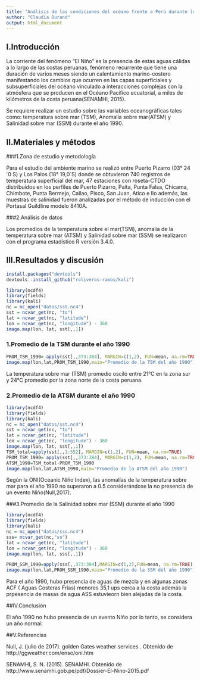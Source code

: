 ```yaml
---
title: "Análisis de las condiciones del océano frente a Perú durante los años 1990"
author: "Claudia Durand"
output: html_document
---
```


## I.Introducción

La corriente del fenómeno “El Niño” es la presencia de estas aguas cálidas a lo largo de las costas peruanas, fenómeno recurrente que tiene una duración de varios meses siendo un  calentamiento marino-costero manifestando los cambios que ocurren en las capas superficiales y subsuperficiales del océano vinculado a interacciones complejas con la atmósfera que se producen en el Océano Pacífico ecuatorial, a miles de kilómetros de la costa peruana(SENAMHI, 2015).

Se requiere realizar un estudio sobre las variables oceanográficas tales como: temperatura sobre mar (TSM), Anomalía sobre mar(ATSM) y Salinidad sobre mar (SSM) durante el año 1990.


## II.Materiales y métodos

###1.Zona de estudio y metodología 

Para el estudio del ambiente marino se realizó entre  Puerto Pizarro (03° 24´0 S) y Los Palos (18° 19,0´S) donde se obtuvieron 740 registros de temperatura superficial del mar, 47 estaciones con roseta-CTDO distribuidos en los perfiles de Puerto Pizarro, Paita, Punta Falsa, Chicama, Chimbote, Punta Bermejo, Callao, Pisco, San Juan, Atico e Ilo además, las muestras de salinidad fueron analizadas por el método de inducción con el Portasal Guildline modelo 8410A. 

###2.Análisis de datos 

Los promedios de la temperatura sobre el mar(TSM), anomalía de la temperatura sobre mar (ATSM) y Salinidad sobre mar (SSM) se realizaron con el programa estadístico R versión 3.4.0.

## III.Resultados y discusión

```r
install.packages("devtools")
devtools::install_github("roliveros-ramos/kali")
```
```r
library(ncdf4)
library(fields)
library(kali)
nc = nc_open("datos/sst.nc4")
sst = ncvar_get(nc, "to")
lat = ncvar_get(nc, "latitude")
lon = ncvar_get(nc, "longitude") - 360
image.map(lon, lat, sst[,,1])
```
### 1.Promedio de la TSM durante el año 1990
```r
PROM_TSM_1990= apply(sst[,,373:384], MARGIN=c(1,2), FUN=mean, na.rm=TRUE)
image.map(lon,lat,PROM_TSM_1990,main="Promedio de la TSM del año 1990")
```
La temperatura sobre mar (TSM) promedio osciló entre 21°C en la zona sur y 24°C promedio por la zona norte de la costa peruana.

### 2.Promedio de la ATSM durante el año 1990

```r
library(ncdf4)
library(fields)
library(kali)
nc = nc_open("datos/sst.nc4")
sst = ncvar_get(nc, "to")
lat = ncvar_get(nc, "latitude")
lon = ncvar_get(nc, "longitude") - 360
image.map(lon, lat, sst[,,1])
TSM_total=apply(sst[,,1:552], MARGIN=c(1,2), FUN=mean, na.rm=TRUE)
PROM_TSM_1990= apply(sst[,,373:384], MARGIN=c(1,2), FUN=mean, na.rm=TRUE)
ATSM_1990=TSM_total-PROM_TSM_1990
image.map(lon,lat,ATSM_1990,main="Promedio de la ATSM del año 1990")
```
Según la ONI(Oceanic Niño Index), las anomalías de la temperatura sobre  mar para el año 1990 no superaron a 0.5 considerándose la no presencia de un evento Niño(Null,2017).

###3.Promedio de la Salinidad sobre mar (SSM) durante el año 1990

```r
library(ncdf4)
library(fields)
library(kali)
nc = nc_open("datos/sss.nc4")
sss= ncvar_get(nc,"so")
lat = ncvar_get(nc, "latitude")
lon = ncvar_get(nc, "longitude") - 360
image.map(lon, lat, sss[,,1])
```

```r
PROM_SSM_1990=apply(sss[,,373:384],MARGIN=c(1,2),FUN=mean, na.rm=TRUE)
image.map(lon,lat,PROM_SSM_1990,main="Promedio de la SSM del año 1990")
```
Para el año 1990, hubo presencia de aguas de mezcla  y  en algunas zonas ACF ( Aguas Costeras Frías) menores 35,1 ups cerca a la costa además la prpesencia de masas de agua ASS estuvieorn  bien alejadas de la costa.

##IV.Conclusión

El año 1990 no hubo presencia de un evento Niño por lo tanto, se considera un año normal.


##V.Referencias

Null, J. (julio de 2017). golden Gates weather services . Obtenido de http://ggweather.com/enso/oni.htm

SENAMHI, S. N. (2015). SENAMHI. Obtenido de http://www.senamhi.gob.pe/pdf/Dossier-El-Nino-2015.pdf



